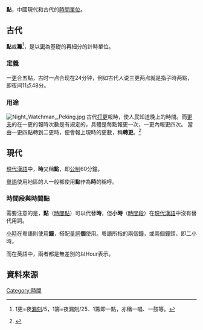 {{expand|time=2011-07-09T07:34:53+00:00}}

'''點'''，中國現代和古代的[[時間單位|時間單位]]。

==古代==
'''點'''或'''籌'''<ref>{{cite web | url=http://www.math168.com/sxxs/681.htm | title=中国古代计时制度中的更点制 | accessdate=2013-02-24 | archive-date=2019-05-02 | archive-url=https://web.archive.org/web/20190502063709/http://www.math168.com/sxxs/681.htm | dead-url=no }} 1更=夜[[漏刻|漏刻]]/5，1籌=夜漏刻/25．1籌即一點，亦稱一唱、一鼓等。</ref>，是以[[更|更]]為基礎的再細分的計時單位。
===定義===
一[[更|更]]合五點，古时一点合现在24分钟，例如古代人说三更两点就是指子時两點，即夜间11点48分。

===用途===
{{main|打更}}
[[File:Night_Watchman,_Peking.jpg|thumb]]
古代[[打更|打更]]報時，使人民知道晚上的時間。而[[更夫|更夫]]的在一更的報時次數是有規定的，具體是每點報更一次，一更內報更四次。
當由一更四點轉到二更時，便會報上現時的更數，稱'''轉更'''。<ref name="r1">{{Cite web |url=http://www.sdlib.com.cn/News_View.asp?NewsID=3667 |title=更鼓与巡城马——旧时容奇的保护神和信差 |access-date=2011-06-13 |archive-url=https://web.archive.org/web/20160311114926/http://sdlib.com.cn/news_view.asp?newsid=3667 |archive-date=2016-03-11 |dead-url=yes }}</ref>

==現代==
{{main|小時}}
[[現代漢語|現代漢語]]中，'''時'''又稱'''點'''，即[[公制|公制]]60分鐘。

[[粵語|粵語]]使用地區的人一般都使用'''點'''作為'''時'''的稱呼。

===時間段與時間點===
需要注意的是，'''點'''（[[時間點|時間點]]）可以代替'''時'''，但'''小時'''（[[時間段|時間段]]）在[[現代漢語|現代漢語]]中沒有替代用詞。

[[小時|小時]]在粵語則使用'''鐘'''，搭配[[量詞|量詞]]'''個'''使用。粵語所指的兩個鐘，或兩個鐘頭，即二小時。

而在英語中，兩者都是無差別的以Hour表示。

==資料來源==
<div style="references-small">
<references/>
</div>

{{時間}}

[[Category:時間|Category:時間]]